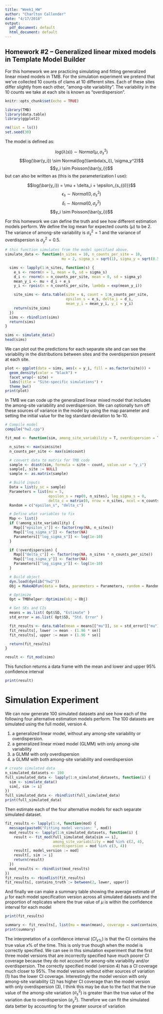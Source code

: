 ```yaml
---
title: "Week1_HW"
author: "Charlton Callender"
date: "4/17/2018"
output:
  pdf_document: default
  html_document: default
---
```


## Homework #2 – Generalized linear mixed models in Template Model Builder

For this homework we are practicing simulating and fitting generalized linear mixed models in TMB. For the simulation experiment we pretend that we've collected 10 counts of clams at 10 different sites. Each of these sites differ slightly from each other, "among-site variability". The variability in the 10 counts we take at each site is known as "overdispersion". 

```r
knitr::opts_chunk$set(echo = TRUE)
```

```r
library(TMB)
library(data.table)
library(ggplot2)

rm(list = ls())
set.seed(30)
```

The model is defined as:

$$log(\lambda(s)) \sim Normal(\mu, \sigma_s^2)$$
$$log(\bar{y_i}) \sim Normal(log(\lambda(s_i)), \sigma_y^2)$$
$$y_i \sim Poisson(\bar{y_i})$$
but can also be written as (this is the parameterization I use):

$$log(\bar{y_i}) = \mu + \delta_i + \epsilon_{s_{(i)}}$$
$$\epsilon_s \sim Normal(0, \sigma_s^2)$$
$$\delta_i \sim Normal(0, \sigma_y^2)$$
$$y_i \sim Poisson(\bar{y_i})$$

For this homework we can define the truth and see how different estimation models perform. We define the log mean for expected counts $(\mu)$ to be 2. The variance of among-site variability is $\sigma_s^2 = 1$ and the variance of overdispersion is $\sigma_y^2 = 0.5$.

```r
# this function simulates from the model specified above.
simulate_data <- function(n_sites = 10, n_counts_per_site = 10,
                          mu = 2, sigma_s = sqrt(1), sigma_y = sqrt(0.5)) {

  sims <- lapply(1:n_sites, function(s) {
    e_s <- rnorm(n = 1, mean = 0, sd = sigma_s)
    d_i <- rnorm(n = n_counts_per_site, mean = 0, sd = sigma_y)
    mean_y_i <- mu + d_i + e_s
    y_i <- rpois(n = n_counts_per_site, lambda = exp(mean_y_i))

    site_sims <- data.table(site = s, count = 1:n_counts_per_site,
                            epsilon_s = e_s, delta_i = d_i,
                            mean_y_i = mean_y_i, y_i = y_i)
    return(site_sims)
  })
  sims <- rbindlist(sims)
  return(sims)
}

sims <- simulate_data()
head(sims)
```

We can plot out the predictions for each separate site and can see the variability in the distributions between sites and the overdispersion present at each site. 

```r
plot <- ggplot(data = sims, aes(x = y_i, fill = as.factor(site))) +
  geom_density(color = "black") +
  facet_wrap(~ site) +
  labs(title = "Site-specific simulations") +
  theme_bw()
print(plot)
```

In TMB we can code up the generalized linear mixed model that includes the among-site variability and overdispersion. We can optionally turn off these sources of variance in the model by using the map parameter and setting the initial value for the log standard deviation to 1e-10.

```r
# Compile model
compile("hw2.cpp")

fit_mod <- function(sim, among_site_variability = T, overdispersion = T) {

  n_sites <- max(sim$site)
  n_counts_per_site <- max(sim$count)

  # convert data to matrix for TMB code
  sample <- dcast(sim, formula = site ~ count, value.var = "y_i")
  sample[, site := NULL]
  sample <- as.matrix(sample)

  # Build inputs
  Data = list(y_sc = sample)
  Parameters = list(mu = 5,
                    epsilon_s = rep(0, n_sites), log_sigma_s = 0,
                    delta_c = matrix(0, nrow = n_sites, ncol = n_counts_per_site), log_sigma_y = 0)
  Random = c("epsilon_s", "delta_c")

  # Define what variables to fix
  Map <- list()
  if (!among_site_variability) {
    Map[["epsilon_s"]] <- factor(rep(NA, n_sites))
    Map[["log_sigma_s"]] <- factor(NA)
    Parameters[["log_sigma_s"]] <- log(1e-10)
  }

  if (!overdispersion) {
    Map[["delta_c"]] <- factor(rep(NA, n_sites * n_counts_per_site))
    Map[["log_sigma_y"]] <- factor(NA)
    Parameters[["log_sigma_y"]] <- log(1e-10)
  }

  # Build object
  dyn.load(dynlib("hw2"))
  Obj = MakeADFun(data = Data, parameters = Parameters, random = Random, map = Map)

  # Optimize
  Opt = TMBhelper::Optimize(obj = Obj)

  # Get SEs and CIs
  means = as.list( Opt$SD, "Estimate" )
  std_error = as.list( Opt$SD, "Std. Error" )

  fit_results <- data.table(mean = means[["mu"]], se = std_error[["mu"]])
  fit_results[, lower := mean - (1.96 * se)]
  fit_results[, upper := mean + (1.96 * se)]

  return(fit_results)
}

result <- fit_mod(sims)
```

This function returns a data frame with the mean and lower and upper 95% confidence interval

```r
print(result)
```

# Simulation Experiment

We can now generate 100 simulated datasets and see how each of the following four alternative estimation models perform. The 100 datasets are simulated using the full model, version 4.

1.	a generalized linear model, without any among-site variability or overdispersion.  
2.	a generalized linear mixed model (GLMM) with only among-site variability
3.	a GLMM with only overdispersion
4.	a GLMM with both among-site variability and overdispersion

```r
# create simulated data
n_simulated_datasets <- 100
full_simulated_data <- lapply(1:n_simulated_datasets, function(i) {
  sim <- simulate_data()
  sim[, sim := i]
})
full_simulated_data <- rbindlist(full_simulated_data)
print(full_simulated_data)
```

Then estimate each of the four alternative models for each separate simulated dataset.

```r
fit_results <- lapply(1:4, function(mod) {
  message(paste0("Fitting model version: ", mod))
  mod_results <- lapply(1:n_simulated_datasets, function(i) {
    result <- fit_mod(full_simulated_data[sim == i],
                      among_site_variability = mod %in% c(2, 4),
                      overdispersion = mod %in% c(3, 4))
    result[, model_version := mod]
    result[, sim := i]
    return(result)
  })
  mod_results <- rbindlist(mod_results)
})
fit_results <- rbindlist(fit_results)
fit_results[, contains_truth := between(2, lower, upper)]
```

And finally we can make a summary table showing the average estimate of $\mu$ for each model specification version across all simulated datasets and the proportion of replicates where the true value of $\mu$ is within the confidence interval for each model

```r
print(fit_results)

summary <- fit_results[, list(mu = mean(mean), coverage = sum(contains_truth) / .N), by = c("model_version")]
print(summary)
```

The interpretation of a confidence interval $(CI_{x\%})$ is that the CI contains the true value $x\%$ of the time. This is only true though when the model is correctly specified. 
We can see in this simulation experiment that the first three model versions that are incorrectly specified have much poorer CI coverage because they do not account for among-site variability and/or overdispersion. The correctly specified model (version 4) has a CI coverage much closer to 95%. The model version without either sources of variation (1) has the lower CI coverage. 
Interestingly the model version with only among-site variability (2) has higher CI coverage than the model version with only overdispersion (3), I think this may be due to the fact that the true value of the among-site variation ($\sigma_s^2$) is greater than the true value of the variation due to overdispersion ($\sigma_y^2$). Therefore we can fit the simulated data better by accounting for the greater source of variation
